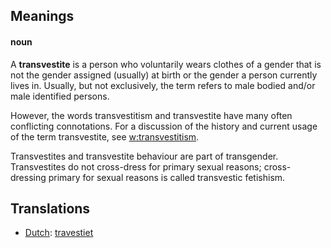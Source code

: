 ==Meanings==

====noun====

A '''transvestite''' is a person who voluntarily wears clothes of a gender that is not the gender assigned (usually) at birth or the gender a person currently lives in. Usually, but not exclusively, the term refers to male bodied and/or male identified persons.

However, the words transvestitism and transvestite have many often conflicting connotations. For a discussion of the history and current usage of the term transvestite, see [[w:transvestitism]].

Transvestites and transvestite behaviour are part of transgender. Transvestites do not cross-dress for primary sexual reasons; cross-dressing primary for sexual reasons is called transvestic fetishism.

==Translations==
*[[Dutch]]: [[travestiet]]
